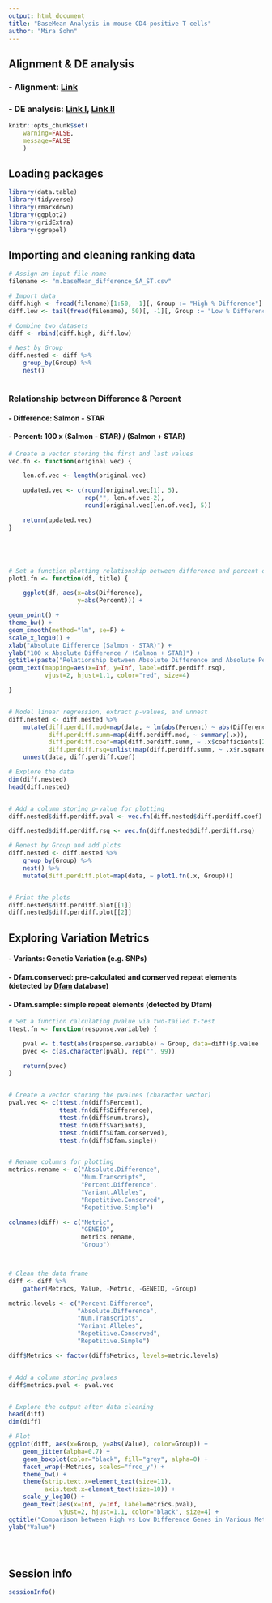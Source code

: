 ```yaml
---
output: html_document
title: "BaseMean Analysis in mouse CD4-positive T cells"
author: "Mira Sohn" 
---
```



## Alignment & DE analysis

### - Alignment: [Link](https://github.com/Mira0507/mouse_cd4)

### - DE analysis: [Link I](https://github.com/Mira0507/mouse_cd4/blob/master/DE_EnsDb.Rmd), [Link II](https://github.com/Mira0507/mouse_cd4_reanalysis/blob/master/DE_EnsDb.Rmd)

```r
knitr::opts_chunk$set(
    warning=FALSE,
    message=FALSE
    )
```

## Loading packages


```r
library(data.table)
library(tidyverse)
library(rmarkdown)
library(ggplot2)
library(gridExtra)
library(ggrepel)
```

## Importing and cleaning ranking data

```r


# Assign an input file name
filename <- "m.baseMean_difference_SA_ST.csv"

# Import data
diff.high <- fread(filename)[1:50, -1][, Group := "High % Difference"]
diff.low <- tail(fread(filename), 50)[, -1][, Group := "Low % Difference"]

# Combine two datasets
diff <- rbind(diff.high, diff.low) 

# Nest by Group
diff.nested <- diff %>% 
    group_by(Group) %>% 
    nest()



```

### Relationship between Difference & Percent

#### - Difference: Salmon - STAR 

#### - Percent: 100 x (Salmon - STAR) / (Salmon + STAR) 





```r


# Create a vector storing the first and last values 
vec.fn <- function(original.vec) { 

    len.of.vec <- length(original.vec)

    updated.vec <- c(round(original.vec[1], 5), 
                     rep("", len.of.vec-2),
                     round(original.vec[len.of.vec], 5)) 

    return(updated.vec)
}





# Set a function plotting relationship between difference and percent difference
plot1.fn <- function(df, title) {

    ggplot(df, aes(x=abs(Difference), 
                   y=abs(Percent))) + 

geom_point() + 
theme_bw() +
geom_smooth(method="lm", se=F) + 
scale_x_log10() + 
xlab("Absolute Difference (Salmon - STAR)") + 
ylab("100 x Absolute Difference / (Salmon + STAR)") + 
ggtitle(paste("Relationship between Absolute Difference and Absolute Percent Difference in", title, "Percent Difference Genes\n(with R-squared)")) +
geom_text(mapping=aes(x=Inf, y=Inf, label=diff.perdiff.rsq), 
          vjust=2, hjust=1.1, color="red", size=4) 

}


# Model linear regression, extract p-values, and unnest
diff.nested <- diff.nested %>%
    mutate(diff.perdiff.mod=map(data, ~ lm(abs(Percent) ~ abs(Difference), data=.x)),
           diff.perdiff.summ=map(diff.perdiff.mod, ~ summary(.x)),
           diff.perdiff.coef=map(diff.perdiff.summ, ~ .x$coefficients[2, 4]),
           diff.perdiff.rsq=unlist(map(diff.perdiff.summ, ~ .x$r.squared))) %>% 
    unnest(data, diff.perdiff.coef) 

# Explore the data
dim(diff.nested)
head(diff.nested)


# Add a column storing p-value for plotting
diff.nested$diff.perdiff.pval <- vec.fn(diff.nested$diff.perdiff.coef)

diff.nested$diff.perdiff.rsq <- vec.fn(diff.nested$diff.perdiff.rsq)

# Renest by Group and add plots
diff.nested <- diff.nested %>%
    group_by(Group) %>%
    nest() %>% 
    mutate(diff.perdiff.plot=map(data, ~ plot1.fn(.x, Group)))


# Print the plots
diff.nested$diff.perdiff.plot[[1]]
diff.nested$diff.perdiff.plot[[2]]

```


## Exploring Variation Metrics



#### - Variants: Genetic Variation (e.g. SNPs) 

#### - Dfam.conserved: pre-calculated and conserved repeat elements (detected by [Dfam](https://www.dfam.org/home) database) 

#### - Dfam.sample: simple repeat elements (detected by Dfam)



```r




# Set a function calculating pvalue via two-tailed t-test
ttest.fn <- function(response.variable) {

    pval <- t.test(abs(response.variable) ~ Group, data=diff)$p.value
    pvec <- c(as.character(pval), rep("", 99))

    return(pvec)
}


# Create a vector storing the pvalues (character vector)
pval.vec <- c(ttest.fn(diff$Percent),
              ttest.fn(diff$Difference),
              ttest.fn(diff$num.trans), 
              ttest.fn(diff$Variants),
              ttest.fn(diff$Dfam.conserved),
              ttest.fn(diff$Dfam.simple))


# Rename columns for plotting
metrics.rename <- c("Absolute.Difference", 
                    "Num.Transcripts", 
                    "Percent.Difference", 
                    "Variant.Alleles", 
                    "Repetitive.Conserved", 
                    "Repetitive.Simple")

colnames(diff) <- c("Metric", 
                    "GENEID", 
                    metrics.rename,
                    "Group") 



# Clean the data frame 
diff <- diff %>% 
    gather(Metrics, Value, -Metric, -GENEID, -Group)

metric.levels <- c("Percent.Difference",
                   "Absolute.Difference",
                   "Num.Transcripts",
                   "Variant.Alleles",
                   "Repetitive.Conserved",
                   "Repetitive.Simple")

diff$Metrics <- factor(diff$Metrics, levels=metric.levels)


# Add a column storing pvalues
diff$metrics.pval <- pval.vec


# Explore the output after data cleaning
head(diff)
dim(diff)

# Plot 
ggplot(diff, aes(x=Group, y=abs(Value), color=Group)) + 
    geom_jitter(alpha=0.7) + 
    geom_boxplot(color="black", fill="grey", alpha=0) + 
    facet_wrap(~Metrics, scales="free_y") + 
    theme_bw() + 
    theme(strip.text.x=element_text(size=11),
          axis.text.x=element_text(size=10)) + 
    scale_y_log10() + 
    geom_text(aes(x=Inf, y=Inf, label=metrics.pval), 
              vjust=2, hjust=1.1, color="black", size=4) + 
ggtitle("Comparison between High vs Low Difference Genes in Various Metrics\n(with P-Values from Two-Tailed T-Test)") + 
ylab("Value")





```



## Session info

```r

sessionInfo()

```
